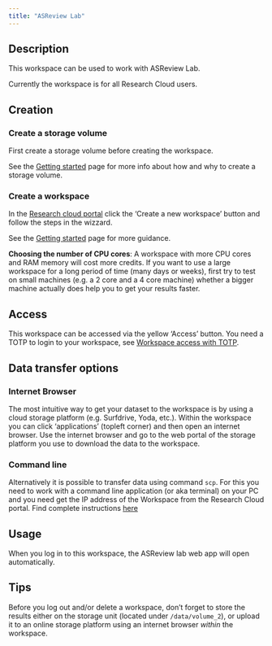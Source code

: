 ```yaml
--- 
title: "ASReview Lab"
---
```


## Description
This workspace can be used to work with ASReview Lab.

Currently the workspace is for all Research Cloud users.

## Creation

### Create a storage volume
First create a storage volume before creating the workspace.

See the [Getting started](getting-started.qmd#create-storage-volume) page for more info about how and why to create a storage volume.

### Create a workspace

In the [Research cloud portal](https://portal.live.surfresearchcloud.nl) click the 'Create a new workspace' button and follow the steps in the wizzard.

See the [Getting started](getting-started.qmd#create-a-workspace) page for more guidance.

**Choosing the number of CPU cores**: A workspace with more CPU cores and RAM memory will cost more credits. If you want to use a large workspace for a long period of time (many days or weeks), first try to test on small machines (e.g. a 2 core and a 4 core machine) whether a bigger machine actually does help you to get your results faster.

## Access
This workspace can be accessed via the yellow 'Access' button. You need a TOTP to login to your workspace, see [Workspace access with TOTP](https://servicedesk.surf.nl/wiki/display/WIKI/Log+in+to+your+workspace#Logintoyourworkspace-WorkspaceAccesswithTOTP).

## Data transfer options
### Internet Browser 
The most intuitive way to get your dataset to the workspace is by using a cloud storage platform (e.g. Surfdrive, Yoda, etc.). Within the workspace you can click 'applications' (topleft corner) and then open an internet browser. Use the internet browser and go to the web portal of the storage platform you use to download the data to the workspace.

### Command line
Alternatively it is possible to transfer data using command `scp`. For this you need to work with a command line application (or aka terminal) on your PC and you need get the IP address of the Workspace from the Research Cloud portal. Find complete instructions [here](../manuals/ssh-data-transfer-methods.qmd)

## Usage
When you log in to this workspace, the ASReview lab web app will open automatically. 

## Tips
Before you log out and/or delete a workspace, don't forget to store the results either on the storage unit (located under `/data/volume_2`), or upload it to an online storage platform using an internet browser _within_ the workspace.
